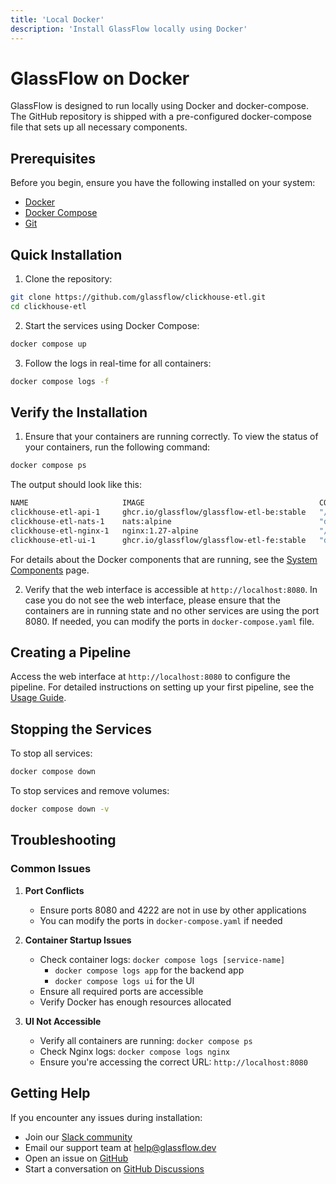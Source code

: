 ```yaml
---
title: 'Local Docker'
description: 'Install GlassFlow locally using Docker'
---
```


# GlassFlow on Docker

GlassFlow is designed to run locally using Docker and docker-compose. 
The GitHub repository is shipped with a pre-configured docker-compose file that sets up all necessary components.

## Prerequisites

Before you begin, ensure you have the following installed on your system:

- [Docker](https://docs.docker.com/get-docker/)
- [Docker Compose](https://docs.docker.com/compose/install/)
- [Git](https://git-scm.com/downloads)

## Quick Installation

1. Clone the repository:
```bash
git clone https://github.com/glassflow/clickhouse-etl.git
cd clickhouse-etl
```

2. Start the services using Docker Compose:
```bash
docker compose up
```

3. Follow the logs in real-time for all containers:
```bash
docker compose logs -f
```

## Verify the Installation

1. Ensure that your containers are running correctly. To view the status of your containers, run the following command:
```bash
docker compose ps
```
The output should look like this:

```bash
NAME                     IMAGE                                       COMMAND                  SERVICE   CREATED              STATUS          PORTS
clickhouse-etl-api-1     ghcr.io/glassflow/glassflow-etl-be:stable   "/sbin/tini -- /usr/…"   api       About a minute ago   Up 20 seconds   
clickhouse-etl-nats-1    nats:alpine                                 "docker-entrypoint.s…"   nats      About a minute ago   Up 20 seconds   6222/tcp, 0.0.0.0:4222->4222/tcp, 8222/tcp
clickhouse-etl-nginx-1   nginx:1.27-alpine                           "/docker-entrypoint.…"   nginx     About a minute ago   Up 20 seconds   80/tcp, 0.0.0.0:8080-8081->8080-8081/tcp
clickhouse-etl-ui-1      ghcr.io/glassflow/glassflow-etl-fe:stable   "docker-entrypoint.s…"   ui        About a minute ago   Up 20 seconds   8080/tcp
```

For details about the Docker components that are running, see the [System Components](/architecture/system-components) page.

2. Verify that the web interface is accessible at `http://localhost:8080`. In case you do not see the web interface, 
please ensure that the containers are in running state and no other services are using the port 8080. If needed, you can modify the ports in `docker-compose.yaml` file.

## Creating a Pipeline

Access the web interface at `http://localhost:8080` to configure the pipeline. 
For detailed instructions on setting up your first pipeline, see the [Usage Guide](/pipeline/usage).

## Stopping the Services

To stop all services:

```bash
docker compose down
```

To stop services and remove volumes:

```bash
docker compose down -v
```

## Troubleshooting

### Common Issues

1. **Port Conflicts**
   - Ensure ports 8080 and 4222 are not in use by other applications
   - You can modify the ports in `docker-compose.yaml` if needed

2. **Container Startup Issues**
   - Check container logs: `docker compose logs [service-name]` 
      - `docker compose logs app` for the backend app 
      - `docker compose logs ui` for the UI
   - Ensure all required ports are accessible
   - Verify Docker has enough resources allocated

3. **UI Not Accessible**
   - Verify all containers are running: `docker compose ps`
   - Check Nginx logs: `docker compose logs nginx`
   - Ensure you're accessing the correct URL: `http://localhost:8080`

## Getting Help

If you encounter any issues during installation:

- Join our [Slack community](https://join.slack.com/t/glassflowhub/shared_invite/zt-349m7lenp-IFeKSGfQwpJfIiQ7oyFFKg)
- Email our support team at [help@glassflow.dev](mailto:help@glassflow.dev)
- Open an issue on [GitHub](https://github.com/glassflow/clickhouse-etl/issues) 
- Start a conversation on [GitHub Discussions](https://github.com/glassflow/clickhouse-etl/discussions)
